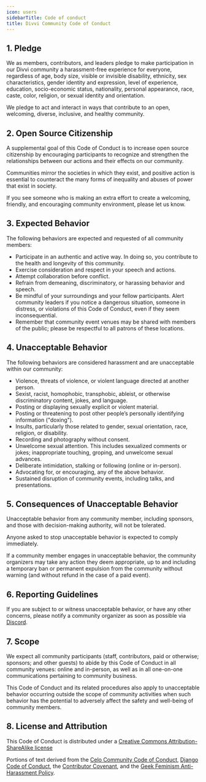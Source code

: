 ```yaml
---
icon: users
sidebarTitle: Code of conduct
title: Divvi Community Code of Conduct
---
```

## 1. Pledge
We as members, contributors, and leaders pledge to make participation in our Divvi community a harassment-free experience for everyone, regardless of age, body size, visible or invisible disability, ethnicity, sex characteristics, gender identity and expression, level of experience, education, socio-economic status, nationality, personal appearance, race, caste, color, religion, or sexual identity and orientation.

We pledge to act and interact in ways that contribute to an open, welcoming, diverse, inclusive, and healthy community.

## 2. Open Source Citizenship
A supplemental goal of this Code of Conduct is to increase open source citizenship by encouraging participants to recognize and strengthen the relationships between our actions and their effects on our community.

Communities mirror the societies in which they exist, and positive action is essential to counteract the many forms of inequality and abuses of power that exist in society.

If you see someone who is making an extra effort to create a welcoming, friendly, and encouraging community environment, please let us know.

## 3. Expected Behavior
The following behaviors are expected and requested of all community members:

- Participate in an authentic and active way. In doing so, you contribute to the health and longevity of this community.
- Exercise consideration and respect in your speech and actions.
- Attempt collaboration before conflict.
- Refrain from demeaning, discriminatory, or harassing behavior and speech.
- Be mindful of your surroundings and your fellow participants. Alert community leaders if you notice a dangerous situation, someone in distress, or violations of this Code of Conduct, even if they seem inconsequential.
- Remember that community event venues may be shared with members of the public; please be respectful to all patrons of these locations.

## 4. Unacceptable Behavior
The following behaviors are considered harassment and are unacceptable within our community:

- Violence, threats of violence, or violent language directed at another person.
- Sexist, racist, homophobic, transphobic, ableist, or otherwise discriminatory content, jokes, and language.
- Posting or displaying sexually explicit or violent material.
- Posting or threatening to post other people’s personally identifying information ("doxing").
- Insults, particularly those related to gender, sexual orientation, race, religion, or disability.
- Recording and photography without consent.
- Unwelcome sexual attention. This includes sexualized comments or jokes; inappropriate touching, groping, and unwelcome sexual advances.
- Deliberate intimidation, stalking or following (online or in-person).
- Advocating for, or encouraging, any of the above behavior.
- Sustained disruption of community events, including talks, and presentations.

## 5. Consequences of Unacceptable Behavior
Unacceptable behavior from any community member, including sponsors, and those with decision-making authority, will not be tolerated.

Anyone asked to stop unacceptable behavior is expected to comply immediately.

If a community member engages in unacceptable behavior, the community organizers may take any action they deem appropriate, up to and including a temporary ban or permanent expulsion from the community without warning (and without refund in the case of a paid event).

## 6. Reporting Guidelines
If you are subject to or witness unacceptable behavior, or have any other concerns, please notify a community organizer as soon as possible via [Discord](https://discord.gg/EaxZDhMuDn).

## 7. Scope
We expect all community participants (staff, contributors, paid or otherwise; sponsors; and other guests) to abide by this Code of Conduct in all community venues: online and in-person, as well as in all one-on-one communications pertaining to community business.

This Code of Conduct and its related procedures also apply to unacceptable behavior occurring outside the scope of community activities when such behavior has the potential to adversely affect the safety and well-being of community members.


## 8. License and Attribution
This Code of Conduct is distributed under a [Creative Commons Attribution-ShareAlike license](https://web.archive.org/web/20200330154000/http://creativecommons.org/licenses/by-sa/3.0/)

Portions of text derived from the [Celo Community Code of Conduct](https://github.com/celo-org/website/blob/master/src/content/code-of-conduct.md), [Django Code of Conduct](https://www.djangoproject.com/conduct/), the [Contributor Covenant](https://www.contributor-covenant.org/version/2/1/code_of_conduct/), and the [Geek Feminism Anti-Harassment Policy](https://web.archive.org/web/20200330154000/http://geekfeminism.wikia.com/wiki/Conference_anti-harassment/Policy).



<EditPage editUrl="https://github.com/divvi-xyz/divvi-protocol/edit/main/docs/community-code-of-conduct.mdx" />